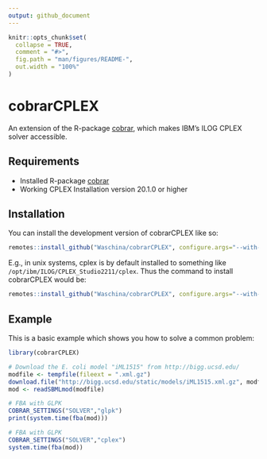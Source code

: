 ```yaml
---
output: github_document
---
```


<!-- README.md is generated from README.Rmd. Please edit that file -->

```r
knitr::opts_chunk$set(
  collapse = TRUE,
  comment = "#>",
  fig.path = "man/figures/README-",
  out.width = "100%"
)
```

# cobrarCPLEX

<!-- badges: start -->
<!-- badges: end -->

An extension of the R-package [cobrar](https://github.com/Waschina/cobrar), which makes IBM's ILOG CPLEX solver accessible.

## Requirements

- Installed R-package [cobrar](https://github.com/Waschina/cobrar)
- Working CPLEX Installation version 20.1.0 or higher

## Installation

You can install the development version of cobrarCPLEX like so:
``` r
remotes::install_github("Waschina/cobrarCPLEX", configure.args="--with-cplex-dir=/path/to/cplex")
```

E.g., in unix systems, cplex is by default installed to something like `/opt/ibm/ILOG/CPLEX_Studio2211/cplex`. Thus the command to install cobrarCPLEX would be:
``` r
remotes::install_github("Waschina/cobrarCPLEX", configure.args="--with-cplex-dir=/opt/ibm/ILOG/CPLEX_Studio2211/cplex")
```

## Example

This is a basic example which shows you how to solve a common problem:

```r
library(cobrarCPLEX)

# Download the E. coli model "iML1515" from http://bigg.ucsd.edu/
modfile <- tempfile(fileext = ".xml.gz")
download.file("http://bigg.ucsd.edu/static/models/iML1515.xml.gz", modfile)
mod <- readSBMLmod(modfile)

# FBA with GLPK
COBRAR_SETTINGS("SOLVER","glpk")
print(system.time(fba(mod)))

# FBA with GLPK
COBRAR_SETTINGS("SOLVER","cplex")
system.time(fba(mod))
```

